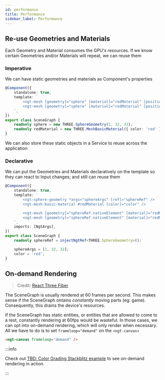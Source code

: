 ```yaml
---
id: performance
title: Performance
sidebar_label: Performance
---
```


## Re-use Geometries and Materials

Each Geometry and Material consumes the GPU's resources. If we know certain Geometries and/or Materials will repeat, we can reuse them

### Imperative

We can have static geometries and materials as Component's properties

```ts
@Component({
    standalone: true,
    template: `
        <ngt-mesh [geometry]="sphere" [material]="redMaterial" [position]="[1, 1, 1]" />
        <ngt-mesh [geometry]="sphere" [material]="redMaterial" [position]="[2, 2, 2]" />
    `,
})
export class SceneGraph {
    readonly sphere = new THREE.SphereGeometry(1, 32, 32);
    readonly redMaterial = new THREE.MeshBasicMaterial({ color: 'red' });
}
```

We can also store these static objects in a Service to reuse across the application

### Declarative

We can put the Geometries and Materials declaratively on the template so they can react to Input changes; and still can reuse them

```ts
@Component({
    standalone: true,
    template: `
        <ngt-sphere-geometry *args="sphereArgs" [ref]="sphereRef" />
        <ngt-mesh-basic-material #redMaterial [color]="color" />

        <ngt-mesh [geometry]="sphereRef.nativeElement" [material]="redMaterial" [position]="[1, 1, 1]" />
        <ngt-mesh [geometry]="sphereRef.nativeElement" [material]="redMaterial" [position]="[2, 2, 2]" />
    `,
    imports: [NgtArgs],
})
export class SceneGraph {
    readonly sphereRef = injectNgtRef<THREE.SphereGeometry>();

    sphereArgs = [1, 32, 32];
    color = 'red';
}
```

## On-demand Rendering

> Credit: [React Three Fiber](https://docs.pmnd.rs/react-three-fiber/advanced/scaling-performance#on-demand-rendering)

The SceneGraph is usually rendered at 60 frames per second. This makes sense if the SceneGraph ontains _constantly_ moving parts (eg: game).
Consequently, this drains the device's resources.

If the SceneGraph has static entities, or entities that are allowed to come to a rest, constantly rendering at 60fps would be wasteful.
In those cases, we can opt into on-demand rendering, which will only render when necessary. All we have to do is to set `frameloop="demand"` on the `<ngt-canvas>`

```html
<ngt-canvas frameloop="demand" />
```

:::info

Check out [TBD: Color Grading Stackblitz example](#) to see on-demand rendering in action.

:::
